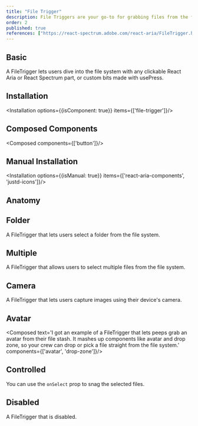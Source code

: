 ```yaml
---
title: "File Trigger"
description: File Triggers are your go-to for grabbing files from the file system, acting like a digital fishing rod to hook up goodies from local or cloud storage.
order: 2
published: true
references: ["https://react-spectrum.adobe.com/react-aria/FileTrigger.html#props"]
---
```


## Basic
A FileTrigger lets users dive into the file system with any clickable React Aria or React Spectrum part, or custom bits made with usePress.
<How toUse="buttons/file-trigger/file-trigger-demo" />

## Installation
<Installation options={{isComponent: true}} items={['file-trigger']}/>

## Composed Components
<Composed components={['button']}/>

## Manual Installation
<Installation options={{isManual: true}} items={['react-aria-components', 'justd-icons']}/>

<SourceCode toShow='file-trigger'/>

## Anatomy
<Anatomy show='file-trigger-anatomy'/>

## Folder
A FileTrigger that lets users select a folder from the file system.
<How toUse="buttons/file-trigger/file-trigger-folder-demo" />

## Multiple
A FileTrigger that allows users to select multiple files from the file system.
<How toUse="buttons/file-trigger/file-trigger-multiple-demo" />

## Camera
A FileTrigger that lets users capture images using their device's camera.
<How toUse="buttons/file-trigger/file-trigger-camera-demo" />

## Avatar
<Composed text='I got an example of a FileTrigger that lets peeps grab an avatar from their file stash. It mashes up components like avatar and drop zone, so your crew can drop or pick a file straight from the file system.' components={['avatar', 'drop-zone']}/>
<How toUse="buttons/file-trigger/file-trigger-avatar-demo" />

## Controlled
You can use the `onSelect` prop to snag the selected files.
<How toUse="buttons/file-trigger/file-trigger-controlled-demo" />

## Disabled
A FileTrigger that is disabled.
<How toUse="buttons/file-trigger/file-trigger-disabled-demo" />
